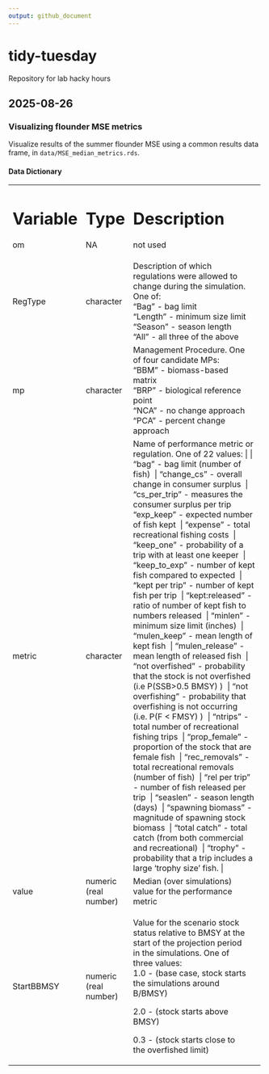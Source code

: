 ```yaml
---
output: github_document
---
```


# tidy-tuesday

Repository for lab hacky hours

## 2025-08-26

### Visualizing flounder MSE metrics

Visualize results of the summer flounder MSE using a common results data frame, in `data/MSE_median_metrics.rds`.

#### Data Dictionary

+------------+-----------------------+--------------------------------------------------------------------------------------------------------------------------------------+
| Variable   | Type                  | Description                                                                                                                          |
+============+=======================+======================================================================================================================================+
| om         | NA                    | not used                                                                                                                             |
+------------+-----------------------+--------------------------------------------------------------------------------------------------------------------------------------+
| RegType    | character             | Description of which regulations were allowed to change during the simulation. One of:\                                              |
|            |                       | "Bag" - bag limit\                                                                                                                   |
|            |                       | "Length" - minimum size limit\                                                                                                       |
|            |                       | "Season" - season length\                                                                                                            |
|            |                       | "All" - all three of the above                                                                                                       |
+------------+-----------------------+--------------------------------------------------------------------------------------------------------------------------------------+
| mp         | character             | Management Procedure. One of four candidate MPs:\                                                                                    |
|            |                       | "BBM" - biomass-based matrix\                                                                                                        |
|            |                       | "BRP" - biological reference point\                                                                                                  |
|            |                       | "NCA" - no change approach\                                                                                                          |
|            |                       | "PCA" - percent change approach                                                                                                      |
+------------+-----------------------+--------------------------------------------------------------------------------------------------------------------------------------+
| metric     | character             | Name of performance metric or regulation. One of 22 values:                                                                          |
|            |                       |                                                                                                                                      |
|            |                       | "bag" - bag limit (number of fish)\                                                                                                  |
|            |                       | "change_cs" - overall change in consumer surplus\                                                                                    |
|            |                       | "cs_per_trip" - measures the consumer surplus per trip\                                                                                           |
|            |                       | "exp_keep" - expected number of fish kept\                                                                                           |
|            |                       | "expense" - total recreational fishing costs\                                                                                        |
|            |                       | "keep_one" - probability of a trip with at least one keeper\                                                                         |
|            |                       | "keep_to_exp" - number of kept fish compared to expected\                                                                            |
|            |                       | "kept per trip" - number of kept fish per trip\                                                                                      |
|            |                       | "kept:released" - ratio of number of kept fish to numbers released\                                                                  |
|            |                       | "minlen" - minimum size limit (inches)\                                                                                              |
|            |                       | "mulen_keep" - mean length of kept fish\                                                                                             |
|            |                       | "mulen_release" - mean length of released fish\                                                                                      |
|            |                       | "not overfished" - probability that the stock is not overfished (i.e P(SSB\>0.5 BMSY) )\                                             |
|            |                       | "not overfishing" - probability that overfishing is not occurring (i.e. P(F \< FMSY) )\                                              |
|            |                       | "ntrips" - total number of recreational fishing trips\                                                                               |
|            |                       | "prop_female" - proportion of the stock that are female fish\                                                                        |
|            |                       | "rec_removals" - total recreational removals (number of fish)\                                                                       |
|            |                       | "rel per trip" - number of fish released per trip\                                                                                   |
|            |                       | "seaslen" - season length (days)\                                                                                                    |
|            |                       | "spawning biomass" - magnitude of spawning stock biomass\                                                                            |
|            |                       | "total catch" - total catch (from both commercial and recreational)\                                                                 |
|            |                       | "trophy" - probability that a trip includes a large 'trophy size' fish.                                                              |
+------------+-----------------------+--------------------------------------------------------------------------------------------------------------------------------------+
| value      | numeric (real number) | Median (over simulations) value for the performance metric                                                                           |
+------------+-----------------------+--------------------------------------------------------------------------------------------------------------------------------------+
| StartBBMSY | numeric (real number) | Value for the scenario stock status relative to BMSY at the start of the projection period in the simulations. One of three values:\ |
|            |                       | 1.0 - (base case, stock starts the simulations around B/BMSY)                                                                        |
|            |                       |                                                                                                                                      |
|            |                       | 2.0 - (stock starts above BMSY)                                                                                                      |
|            |                       |                                                                                                                                      |
|            |                       | 0.3 - (stock starts close to the overfished limit)                                                                                   |
+------------+-----------------------+--------------------------------------------------------------------------------------------------------------------------------------+
